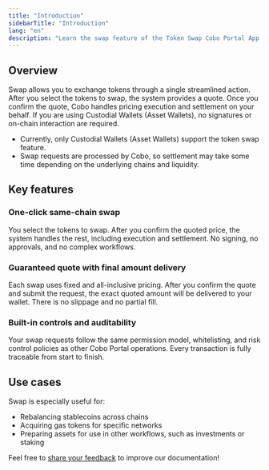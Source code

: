 ```yaml
---
title: "Introduction"
sidebarTitle: "Introduction"
lang: "en"
description: "Learn the swap feature of the Token Swap Cobo Portal App."
---
```


## Overview

Swap allows you to exchange tokens through a single streamlined action. After you select the tokens to swap, the system provides a quote. Once you confirm the quote, Cobo handles pricing execution and settlement on your behalf. If you are using Custodial Wallets (Asset Wallets), no signatures or on-chain interaction are required.

<Note><ul><li>Currently, only Custodial Wallets (Asset Wallets) support the token swap feature.</li><li>Swap requests are processed by Cobo, so settlement may take some time depending on the underlying chains and liquidity.</li></ul></Note>

## Key features

### One-click same-chain swap  
You select the tokens to swap. After you confirm the quoted price, the system handles the rest, including execution and settlement. No signing, no approvals, and no complex workflows.

### Guaranteed quote with final amount delivery  
Each swap uses fixed and all-inclusive pricing. After you confirm the quote and submit the request, the exact quoted amount will be delivered to your wallet. There is no slippage and no partial fill.

### Built-in controls and auditability  
Your swap requests follow the same permission model, whitelisting, and risk control policies as other Cobo Portal operations. Every transaction is fully traceable from start to finish.

## Use cases

Swap is especially useful for:

- Rebalancing stablecoins across chains  
- Acquiring gas tokens for specific networks  
- Preparing assets for use in other workflows, such as investments or staking

<Tip>Feel free to [share your feedback](https://forms.zohopublic.com/cobo/form/DocumentFeedbackForm/formperma/QvLOhxJv1_JMsJ-1dleZ8Itb_7rzN-LtgvsDdxosoVI?referrername=manuals) to improve our documentation!</Tip>